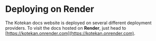 
<title>Deploying on Render - Docs - Kotekan</title>

# Deploying on Render

The Kotekan docs website is deployed on several different deployment providers. To visit the docs hosted on **Render**, just head to [https://kotekan.onrender.com](https://kotekan.onrender.com).

